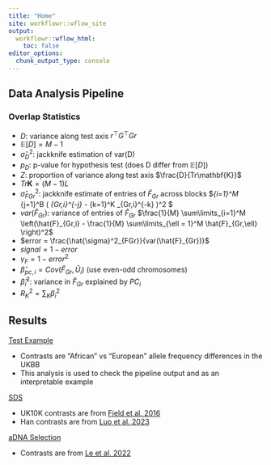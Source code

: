 ```yaml
---
title: "Home"
site: workflowr::wflow_site
output:
  workflowr::wflow_html:
    toc: false
editor_options:
  chunk_output_type: console
---
```


## Data Analysis Pipeline  

### Overlap Statistics  

- $D$: variance along test axis $r^\top G^\top G r$  
- $\mathbb{E}[D] = M - 1$  
- $\hat{\sigma}^2_{D}$: jackknife estimation of var(D)  
- $p_{D}$: p-value for hypothesis test (does D differ from $\mathbb{E}[D]$)  
- $Z$: proportion of variance along test axis $\frac{D}{Tr\mathbf{K}}$  
- $Tr\mathbf{K} = (M-1)L$  
- $\hat{\sigma}^2_{FGr}$: jackknife estimate of entries of $\hat{F}_{Gr}$ across blocks $\frac{1}{M}\sum\limits_{i=1}^M \frac{B-1}{B} \sum\limits_{j=1}^B \left( \hat{F}_{Gr,i}^{-j} - \frac{1}{B} \sum\limits_{k=1}^K \hat{F}_{Gr,i}^{-k} \right)^2 $  
- $var(\hat{F}_{Gr})$: variance of entries of $\hat{F}_{Gr}$ $\frac{1}{M} \sum\limits_{i=1}^M \left(\hat{F}_{Gr,i} - \frac{1}{M} \sum\limits_{\ell = 1}^M \hat{F}_{Gr,\ell} \right)^2$  
- $error = \frac{\hat{\sigma}^2_{FGr}}{var(\hat{F}_{Gr})}$  
- $signal = 1 - error$  
- $\gamma_{F} = 1 - error^2$  
- $\hat{\beta}_{pc,i} = Cov(\hat{F}_{Gr}, \hat{U}_{i})$ (use even-odd chromosomes)  
- $\hat{\beta}_{i}^2$: variance in $\hat{F}_{Gr}$ explained by $PC_i$  
- $R^2_{K} = \sum_{K} \beta^2_i$  


## Results 

[Test Example](TestExample.html)  

- Contrasts are "African" vs "European" allele frequency differences in the UKBB  
- This analysis is used to check the pipeline output and as an interpretable example  

[SDS](SDS.html)  

- UK10K contrasts are from [Field et al. 2016](https://www.science.org/doi/10.1126/science.aag0776) 
- Han contrasts are from [Luo et al. 2023](https://www.sciencedirect.com/science/article/pii/S2095927323005558)  


[aDNA Selection](adnaSel.html)  

- Contrasts are from [Le et al. 2022](https://www.biorxiv.org/content/10.1101/2022.08.24.505188v1)

